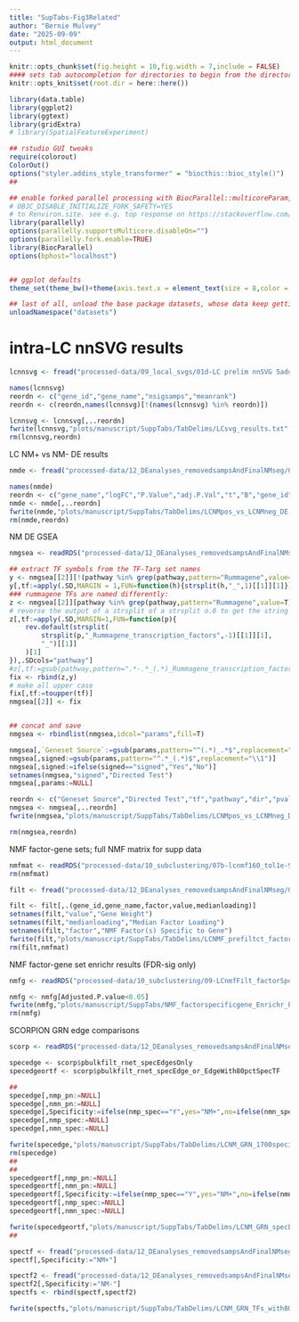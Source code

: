 ```yaml
---
title: "SupTabs-Fig3Related"
author: "Bernie Mulvey"
date: "2025-09-09"
output: html_document
---
```


```r
knitr::opts_chunk$set(fig.height = 10,fig.width = 7,include = FALSE)
#### sets tab autocompletion for directories to begin from the directory containing the .Rproj session, instead of the script's directory if different
knitr::opts_knit$set(root.dir = here::here())

library(data.table)
library(ggplot2)
library(ggtext)
library(gridExtra)
# library(SpatialFeatureExperiment)

## rstudio GUI tweaks
require(colorout)
ColorOut()
options("styler.addins_style_transformer" = "biocthis::bioc_style()")
##

## enable forked parallel processing with BiocParallel::multicoreParam, future::, etc. seemed to need this a couple times, but otherwise havent so its here as a preventative measure. part of this is adding the line 
# OBJC_DISABLE_INITIALIZE_FORK_SAFETY=YES
# to Renviron.site. see e.g. top response on https://stackoverflow.com/questions/73638290/python-on-mac-is-it-safe-to-set-objc-disable-initialize-fork-safety-yes-globall 
library(parallelly)
options(parallelly.supportsMulticore.disableOn="")
options(parallelly.fork.enable=TRUE)
library(BiocParallel)
options(bphost="localhost")


## ggplot defaults
theme_set(theme_bw()+theme(axis.text.x = element_text(size = 8,color = "#000000"), axis.title.x = element_text(size = 9,color = "#000000"), axis.text.y = element_text(size = 8,color = "#000000"), axis.title.y = element_text(size =9,color = "#000000"), plot.title = element_markdown(size = 10,hjust=0.5,color = "#000000"), strip.text = element_text(size=11), legend.text = element_text(size=7,color = "#000000"), legend.title = element_text(size=8,hjust=0.5,color = "#000000"),axis.ticks = element_line(linewidth=0.5),panel.grid.major = element_line(linewidth=0.5),panel.grid.minor=element_line(linewidth=0.25),plot.title.position="plot"))

## last of all, unload the base package datasets, whose data keep getting in the way of autocompletions (e.g., Theoph is priortized over TRUE)
unloadNamespace("datasets")
```

# intra-LC nnSVG results
```r
lcnnsvg <- fread("processed-data/09_local_svgs/01d-LC prelim nnSVG 5addnl recovered samples nomsig genes and ranks per sample.txt")

names(lcnnsvg)
reordn <- c("gene_id","gene_name","nsigsamps","meanrank")
reordn <- c(reordn,names(lcnnsvg)[!(names(lcnnsvg) %in% reordn)])

lcnnsvg <- lcnnsvg[,..reordn]
fwrite(lcnnsvg,"plots/manuscript/SuppTabs/TabDelims/LCsvg_results.txt",sep='\t',quote=F,row.names=F,col.names=T)
rm(lcnnsvg,reordn)
```

LC NM+ vs NM- DE results
```r
nmde <- fread("processed-data/12_DEanalyses_removedsampsAndFinalNMseg/04-LCNMpos_vs_LCNMneg_DE.txt")

names(nmde)
reordn <- c("gene_name","logFC","P.Value","adj.P.Val","t","B","gene_id","chr")
nmde <- nmde[,..reordn]
fwrite(nmde,"plots/manuscript/SuppTabs/TabDelims/LCNMpos_vs_LCNMneg_DE.txt",sep='\t',quote=F,row.names=F,col.names=T)
rm(nmde,reordn)
```

NM DE GSEA
```r
nmgsea <- readRDS("processed-data/12_DEanalyses_removedsampsAndFinalNMseg/05-LCNMposVsNeg_msigdb_and_tftarg_GSEAs.RDS")

## extract TF symbols from the TF-Targ set names
y <- nmgsea[[2]][!(pathway %in% grep(pathway,pattern="Rummagene",value=T))]
y[,tf:=apply(.SD,MARGIN = 1,FUN=function(h){strsplit(h,"_",1)[[1]][1]}),.SDcols="pathway"]
### rummagene TFs are named differently:
z <- nmgsea[[2]][pathway %in% grep(pathway,pattern="Rummagene",value=T)]
# reverse the output of a strsplit of a strsplit o.0 to get the string immediately preceding "_Rummagene_.."
z[,tf:=apply(.SD,MARGIN=1,FUN=function(p){
    rev.default(strsplit(
        strsplit(p,"_Rummagene_transcription_factors",-1)[[1]][1],
        "_")[[1]]
    )[1]
}),.SDcols="pathway"]
#z[,tf:=gsub(pathway,pattern=".*-.*_(.*)_Rummagene_transcription_factors)",replacement="\\1")]
fix <- rbind(z,y)
# make all upper case
fix[,tf:=toupper(tf)]
nmgsea[[2]] <- fix


## concat and save
nmgsea <- rbindlist(nmgsea,idcol="params",fill=T)

nmgsea[,`Geneset Source`:=gsub(params,pattern="^(.*)_.*$",replacement="\\1")]
nmgsea[,signed:=gsub(params,pattern="^.*_(.*)$",replacement="\\1")]
nmgsea[,signed:=ifelse(signed=="signed","Yes","No")]
setnames(nmgsea,"signed","Directed Test")
nmgsea[,params:=NULL]

reordn <- c("Geneset Source","Directed Test","tf","pathway","dir","pval","padj","NES","ES","leadingEdge","size","log2err")
nmgsea <- nmgsea[,..reordn]
fwrite(nmgsea,"plots/manuscript/SuppTabs/TabDelims/LCNMpos_vs_LCNMneg_DE_GSEA.txt",sep='\t',quote=F,row.names=F,col.names=T)

rm(nmgsea,reordn)
```

NMF factor-gene sets; full NMF matrix for supp data
```r
nmfmat <- readRDS("processed-data/10_subclustering/07b-lcnmf160_tol1e-9_rowSumLogctFilt18.RDS") # okay that can just be copied over as is
rm(nmfmat)

filt <- fread("processed-data/12_DEanalyses_removedsampsAndFinalNMseg/06b-LCNMFLogCt18Filt_factors_and_factorSpecGenes_min25specGenes.txt")

filt <- filt[,.(gene_id,gene_name,factor,value,medianloading)]
setnames(filt,"value","Gene Weight")
setnames(filt,"medianloading","Median Factor Loading")
setnames(filt,"factor","NMF Factor(s) Specific to Gene")
fwrite(filt,"plots/manuscript/SuppTabs/TabDelims/LCNMF_prefiltct_factorspecificgenes.txt",sep='\t',quote=F,row.names=F,col.names=T)
rm(filt,nmfmat)
```

NMF factor-gene set enrichr results (FDR-sig only)
```r
nmfg <- readRDS("processed-data/10_subclustering/09-LCnmfFilt_factorSpecGenes_enrichr_results.RDS")

nmfg <- nmfg[Adjusted.P.value<0.05]
fwrite(nmfg,"plots/manuscript/SuppTabs/NMF_factorspecificgene_Enrichr_FDR05.txt",sep='\t',quote=F,row.names=F,col.names=T)
rm(nmfg)
```

SCORPION GRN edge comparisons
```r
scorp <- readRDS("processed-data/12_DEanalyses_removedsampsAndFinalNMseg/12e2-Pbulkprefilt_LCNMposNeg_GRNs_NMdomainSpecEdge_or_SpecEdgeandSpecTF_filt.RDS")

specedge <- scorp$pbulkfilt_rnet_specEdgesOnly
specedgeortf <- scorp$pbulkfilt_rnet_specEdge_or_EdgeWith80pctSpecTF

##
specedge[,nmp_pn:=NULL]
specedge[,nmn_pn:=NULL]
specedge[,Specificity:=ifelse(nmp_spec=="Y",yes="NM+",no=ifelse(nmn_spec=="Y",yes="NM-","Non-specific"))]
specedge[,nmp_spec:=NULL]
specedge[,nmn_spec:=NULL]

fwrite(specedge,"plots/manuscript/SuppTabs/TabDelims/LCNM_GRN_1700specificedges.txt",sep='\t',quote=F,row.names=F,col.names=T)
rm(specedge)
##
##
specedgeortf[,nmp_pn:=NULL]
specedgeortf[,nmn_pn:=NULL]
specedgeortf[,Specificity:=ifelse(nmp_spec=="Y",yes="NM+",no=ifelse(nmn_spec=="Y",yes="NM-","Non-specific"))]
specedgeortf[,nmp_spec:=NULL]
specedgeortf[,nmn_spec:=NULL]

fwrite(specedgeortf,"plots/manuscript/SuppTabs/TabDelims/LCNM_GRN_specEdge_orEdgeWspecificTF.txt",sep='\t',quote=F,row.names=F,col.names=T)
##

spectf <- fread("processed-data/12_DEanalyses_removedsampsAndFinalNMseg/12h1-TFs_withOver80Pct_NMpos_spec_edges_inPbulkPrefiltGRN.txt",header=F)
spectf[,Specificity:="NM+"]

spectf2 <- fread("processed-data/12_DEanalyses_removedsampsAndFinalNMseg/12h2-TFs_withOver80Pct_NMneg_spec_edges_inPbulkPrefiltGRN.txt",header=F)
spectf2[,Specificity:="NM-"]
spectfs <- rbind(spectf,spectf2)

fwrite(spectfs,"plots/manuscript/SuppTabs/TabDelims/LCNM_GRN_TFs_with80pct_specificedges.txt",sep='\t',quote=F,row.names=F,col.names=T)
```
